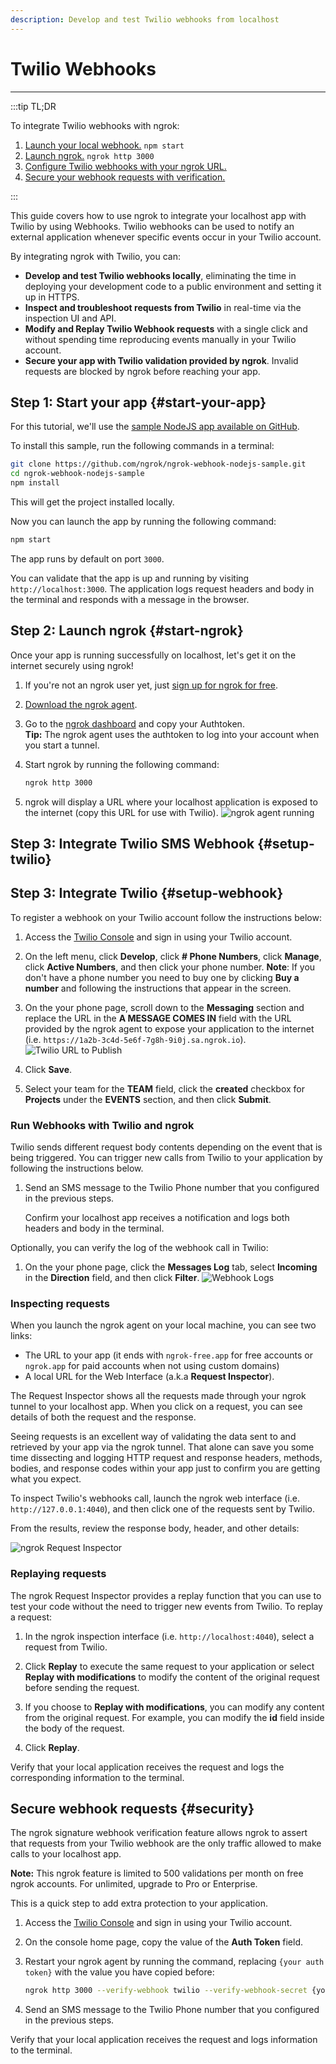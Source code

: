 ```yaml
---
description: Develop and test Twilio webhooks from localhost
---
```


# Twilio Webhooks

---

:::tip TL;DR

To integrate Twilio webhooks with ngrok:

1. [Launch your local webhook.](#start-your-app) `npm start`
1. [Launch ngrok.](#start-ngrok) `ngrok http 3000`
1. [Configure Twilio webhooks with your ngrok URL.](#setup-webhook)
1. [Secure your webhook requests with verification.](#security)

:::

This guide covers how to use ngrok to integrate your localhost app with Twilio by using Webhooks.
Twilio webhooks can be used to notify an external application whenever specific events occur in your Twilio account.

By integrating ngrok with Twilio, you can:

- **Develop and test Twilio webhooks locally**, eliminating the time in deploying your development code to a public environment and setting it up in HTTPS.
- **Inspect and troubleshoot requests from Twilio** in real-time via the inspection UI and API.
- **Modify and Replay Twilio Webhook requests** with a single click and without spending time reproducing events manually in your Twilio account.
- **Secure your app with Twilio validation provided by ngrok**. Invalid requests are blocked by ngrok before reaching your app.

## **Step 1**: Start your app {#start-your-app}

For this tutorial, we'll use the [sample NodeJS app available on GitHub](https://github.com/ngrok/ngrok-webhook-nodejs-sample).

To install this sample, run the following commands in a terminal:

```bash
git clone https://github.com/ngrok/ngrok-webhook-nodejs-sample.git
cd ngrok-webhook-nodejs-sample
npm install
```

This will get the project installed locally.

Now you can launch the app by running the following command:

```bash
npm start
```

The app runs by default on port `3000`.

You can validate that the app is up and running by visiting `http://localhost:3000`. The application logs request headers and body in the terminal and responds with a message in the browser.

## **Step 2**: Launch ngrok {#start-ngrok}

Once your app is running successfully on localhost, let's get it on the internet securely using ngrok!

1. If you're not an ngrok user yet, just [sign up for ngrok for free](https://ngrok.com/signup).

1. [Download the ngrok agent](https://ngrok.com/download).

1. Go to the [ngrok dashboard](https://dashboard.ngrok.com) and copy your Authtoken. <br />
   **Tip:** The ngrok agent uses the authtoken to log into your account when you start a tunnel.
1. Start ngrok by running the following command:

   ```bash
   ngrok http 3000
   ```

1. ngrok will display a URL where your localhost application is exposed to the internet (copy this URL for use with Twilio).
   ![ngrok agent running](/img/integrations/launch_ngrok_tunnel.png)

## **Step 3**: Integrate Twilio SMS Webhook {#setup-twilio}

## **Step 3**: Integrate Twilio {#setup-webhook}

To register a webhook on your Twilio account follow the instructions below:

1. Access the [Twilio Console](https://console.twilio.com/) and sign in using your Twilio account.

1. On the left menu, click **Develop**, click **# Phone Numbers**, click **Manage**, click **Active Numbers**, and then click your phone number.
   **Note**: If you don't have a phone number you need to buy one by clicking **Buy a number** and following the instructions that appear in the screen.

1. On the your phone page, scroll down to the **Messaging** section and replace the URL in the **A MESSAGE COMES IN** field with the URL provided by the ngrok agent to expose your application to the internet (i.e. `https://1a2b-3c4d-5e6f-7g8h-9i0j.sa.ngrok.io`).
   ![Twilio URL to Publish](img/ngrok_url_configuration_twilio.png)

1. Click **Save**.

1. Select your team for the **TEAM** field, click the **created** checkbox for **Projects** under the **EVENTS** section, and then click **Submit**.

### Run Webhooks with Twilio and ngrok

Twilio sends different request body contents depending on the event that is being triggered.
You can trigger new calls from Twilio to your application by following the instructions below.

1. Send an SMS message to the Twilio Phone number that you configured in the previous steps.

   Confirm your localhost app receives a notification and logs both headers and body in the terminal.

Optionally, you can verify the log of the webhook call in Twilio:

1. On the your phone page, click the **Messages Log** tab, select **Incoming** in the **Direction** field, and then click **Filter**.
   ![Webhook Logs](img/ngrok_logs_twilio.png)

### Inspecting requests

When you launch the ngrok agent on your local machine, you can see two links:

- The URL to your app (it ends with `ngrok-free.app` for free accounts or `ngrok.app` for paid accounts when not using custom domains)
- A local URL for the Web Interface (a.k.a **Request Inspector**).

The Request Inspector shows all the requests made through your ngrok tunnel to your localhost app. When you click on a request, you can see details of both the request and the response.

Seeing requests is an excellent way of validating the data sent to and retrieved by your app via the ngrok tunnel. That alone can save you some time dissecting and logging HTTP request and response headers, methods, bodies, and response codes within your app just to confirm you are getting what you expect.

To inspect Twilio's webhooks call, launch the ngrok web interface (i.e. `http://127.0.0.1:4040`), and then click one of the requests sent by Twilio.

From the results, review the response body, header, and other details:

![ngrok Request Inspector](img/ngrok_introspection_twilio_webhooks.png)

### Replaying requests

The ngrok Request Inspector provides a replay function that you can use to test your code without the need to trigger new events from Twilio. To replay a request:

1. In the ngrok inspection interface (i.e. `http://localhost:4040`), select a request from Twilio.

1. Click **Replay** to execute the same request to your application or select **Replay with modifications** to modify the content of the original request before sending the request.

1. If you choose to **Replay with modifications**, you can modify any content from the original request. For example, you can modify the **id** field inside the body of the request.

1. Click **Replay**.

Verify that your local application receives the request and logs the corresponding information to the terminal.

## Secure webhook requests {#security}

The ngrok signature webhook verification feature allows ngrok to assert that requests from your Twilio webhook are the only traffic allowed to make calls to your localhost app.

**Note:** This ngrok feature is limited to 500 validations per month on free ngrok accounts. For unlimited, upgrade to Pro or Enterprise.

This is a quick step to add extra protection to your application.

1. Access the [Twilio Console](https://console.twilio.com/) and sign in using your Twilio account.

1. On the console home page, copy the value of the **Auth Token** field.

1. Restart your ngrok agent by running the command, replacing `{your auth token}` with the value you have copied before:

   ```bash
   ngrok http 3000 --verify-webhook twilio --verify-webhook-secret {your auth token}
   ```

1. Send an SMS message to the Twilio Phone number that you configured in the previous steps.

Verify that your local application receives the request and logs information to the terminal.
